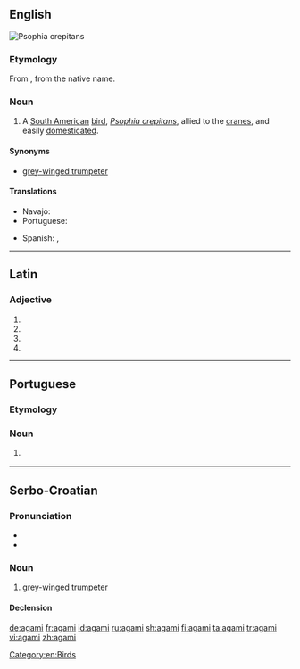 ==English==
[[File:Grey-winged Trumpeter Psophia crepitans Bird 2000px.jpg|right|thumb|''Psophia crepitans'']]
{{wikipedia}}
{{wikispecies|Psophia crepitans}}
===Etymology===
From {{etyl|fr|en}}, from the native name.<br>
{{etystub|en}}

===Noun===
{{en-noun}}

# {{context|zoology|lang=en}} A [[South America]]n [[bird]], ''[[Psophia crepitans]]'', allied to the [[crane]]s, and easily [[domesticate]]d.

====Synonyms====
* {{sense|Psophia crepitans}} [[grey-winged trumpeter]]

====Translations====
{{trans-top|a South American bird, ''Psophia crepitans''}}
* Navajo: {{t|nv|tsiiyázhí}}
* Portuguese: {{t|pt|agami|m}}
{{trans-mid}}
* Spanish: {{t+|es|agamí|m}}, {{t|es|trompetero|m}}
{{trans-bottom}}

[[Category:en:Birds]]
----

==Latin==

===Adjective===
{{la-adj-form|agamī}}

# {{inflection of|agamus||nom|m|p|lang=la}}
# {{inflection of|agamus||gen|m|s|lang=la}}
# {{inflection of|agamus||gen|n|s|lang=la}}
# {{inflection of|agamus||voc|m|p|lang=la}}

----

==Portuguese==

===Etymology===
{{rfe|lang=pt}}

===Noun===
{{pt-noun|m}}

# {{lb|pt|zoology}} {{l|en|agami}} {{gloss|a South American bird, ''[[Psophia crepitans]]''}}

----

==Serbo-Croatian==

===Pronunciation===
* {{IPA|/aɡǎːmi/|lang=sh}}
* {{hyphenation|a|ga|mi|lang=sh}}

===Noun===
{{sh-noun|g=m|head=agámi|r|агами|ага́ми}}

# [[grey-winged trumpeter]]

====Declension====
{{sh-decl-noun
|agámi|agamiji
|agámija|agamija
|agamiju|agamijima
|agamija|agamije
|agamije|agamiji
|agamiju|agamijima
|agamijem|agamijima
}}

[[de:agami]]
[[fr:agami]]
[[id:agami]]
[[ru:agami]]
[[sh:agami]]
[[fi:agami]]
[[ta:agami]]
[[tr:agami]]
[[vi:agami]]
[[zh:agami]]